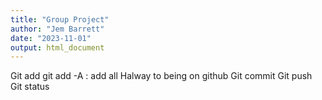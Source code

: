 ```yaml
---
title: "Group Project"
author: "Jem Barrett"
date: "2023-11-01"
output: html_document
---
```



Git add
  git add -A : add all
  Halway to being on github
Git commit
Git push
Git status